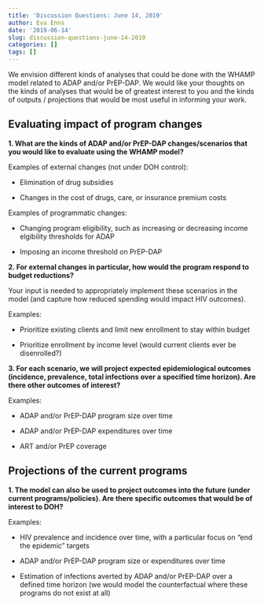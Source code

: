 ```yaml
---
title: 'Discussion Questions: June 14, 2019'
author: Eva Enns
date: '2019-06-14'
slug: discussion-questions-june-14-2019
categories: []
tags: []
---
```


We envision different kinds of analyses that could be done with the WHAMP model related to ADAP and/or PrEP-DAP. We would like your thoughts on the kinds of analyses that would be of greatest interest to you and the kinds of outputs / projections that would be most useful in informing your work.

## Evaluating impact of program changes

**1. What are the kinds of ADAP and/or PrEP-DAP changes/scenarios that you would like to evaluate using  the WHAMP model?**

Examples of external changes (not under DOH control):

- Elimination of drug subsidies

- Changes in the cost of drugs, care, or insurance premium costs
  
Examples of programmatic changes:

- Changing program eligibility, such as increasing or decreasing income elgibility thresholds for ADAP

- Imposing an income threshold on PrEP-DAP
  

**2. For external changes in particular, how would the program respond to budget reductions?**

Your input is needed to appropriately implement these scenarios in the model (and capture how reduced spending would impact HIV outcomes).
  
Examples:

- Prioritize existing clients and limit new enrollment to stay within budget

- Prioritize enrollment by income level (would current clients ever be disenrolled?)

  
**3. For each scenario, we will project expected epidemiological outcomes (incidence, prevalence, total infections over a specified time horizon). Are there other outcomes of interest?**

Examples:

- ADAP and/or PrEP-DAP program size over time

- ADAP and/or PrEP-DAP expenditures over time

- ART and/or PrEP coverage

## Projections of the current programs

**1. The model can also be used to project outcomes into the future (under current programs/policies). Are there specific outcomes that would be of interest to DOH?**

Examples:

- HIV prevalence and incidence over time, with a particular focus on "end the epidemic" targets

- ADAP and/or PrEP-DAP program size or expenditures over time

- Estimation of infections averted by ADAP and/or PrEP-DAP over a defined time horizon (we would model the counterfactual where these programs do not exist at all)

